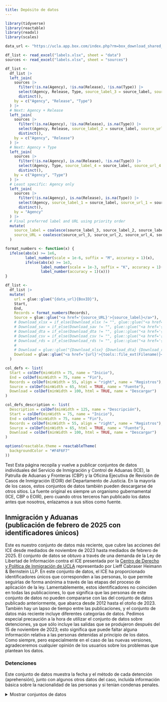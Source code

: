```yaml
---
title: Depósito de datos
---
```



```r
library(tidyverse)
library(reactable)
library(readxl)
library(scales)

data_url <- "https://ucla.app.box.com/index.php?rm=box_download_shared_file&shared_name=9d8qnnduhus4bd5mwqt7l95kz34fic2v&file_id=f_"

df_list <- read_excel("labels.xlsx", sheet = "data") 
sources <- read_excel("labels.xlsx", sheet = "sources") 

df_list <- 
  df_list |> 
  left_join(
    sources |> 
      filter(!is.na(Agency), !is.na(Release), !is.na(Type)) |> 
      select(Agency, Release, Type, source_label_3 = source_label, source_url_3 = source_URL) |> 
      distinct(),
    by = c("Agency", "Release", "Type")
  ) |>
  # Next: Agency + Release
  left_join(
    sources |> 
      filter(!is.na(Agency), !is.na(Release), is.na(Type)) |> 
      select(Agency, Release, source_label_2 = source_label, source_url_2 = source_URL) |> 
      distinct(),
    by = c("Agency", "Release")
  ) |>
  # Next: Agency + Type
  left_join(
    sources |> 
      filter(!is.na(Agency), is.na(Release), !is.na(Type)) |> 
      select(Agency, Type, source_label_4 = source_label, source_url_4 = source_URL) |> 
      distinct(),
    by = c("Agency", "Type")
  ) |>
  # Least specific: Agency only
  left_join(
    sources |> 
      filter(!is.na(Agency), is.na(Release), is.na(Type)) |> 
      select(Agency, source_label_1 = source_label, source_url_1 = source_URL) |> 
      distinct(),
    by = "Agency"
  ) |>
  # Final preferred label and URL using priority order
  mutate(
    source_label = coalesce(source_label_3, source_label_2, source_label_4, source_label_1),
    source_URL = coalesce(source_url_3, source_url_2, source_url_4, source_url_1)
  )

format_numbers <- function(x) {
  ifelse(abs(x) >= 1e6,
         label_number(scale = 1e-6, suffix = "M", accuracy = 1)(x),
         ifelse(abs(x) >= 1e3,
                label_number(scale = 1e-3, suffix = "K", accuracy = 1)(x),
                label_number(accuracy = 1)(x)))
}

df_list <-
  df_list |> 
  mutate(
    url = glue::glue("{data_url}{BoxID}"),
    Start,
    End,
    Records = format_numbers(Records),
    Source = glue::glue("<a href='{source_URL}'>{source_label}</a>"),
    # Download_xlsx = if_else(Download_xlsx != "", glue::glue("<a href='{data_url}/{Download_xlsx}'><img src='img/excel.svg' width = 25 height = 25 alt = 'Excel'></a>"), ""),
    # Download_sav = if_else(Download_sav != "", glue::glue("<a href='{data_url}/{Download_sav}'><img src='img/spss.svg' width = 25 height = 25 alt = 'Excel'></a>"), ""),
    # Download_dta = if_else(Download_dta != "", glue::glue("<a href='{data_url}/{Download_dta}'><img src='img/stata.svg' width = 25 height = 25 alt = 'Excel'></a>"), ""),
    # Download_csv = if_else(Download_csv != "", glue::glue("<a href='{data_url}/{Download_csv}'><img src='img/csv.svg' width = 25 height = 25 alt = 'CSV'></a>"), ""),
    # Download_rds = if_else(Download_rds != "", glue::glue("<a href='{data_url}/{Download_rds}'><img src='img/r.svg' width = 25 height = 25 alt = 'R'></a>"), ""),
    # 
    # Download = glue::glue("{Download_xlsx} {Download_dta} {Download_rds} {Download_csv} {Download_sav}", .na = "")
    Download = glue::glue("<a href='{url}'>{tools::file_ext(Filename)}</a> ({Filesize})")
  ) 

col_defs <- list(
  Start = colDef(minWidth = 75, name = "Inicio"), 
  End = colDef(minWidth = 75, name = "Fin"), 
  Records = colDef(minWidth = 55, align = "right", name = "Registros"), 
  Source = colDef(minWidth = 65, html = TRUE, name = "Fuente"), 
  Download = colDef(minWidth = 100, html = TRUE, name = "Descargar")
)

col_defs_description <- list(
  Description = colDef(minWidth = 125, name = "Descripción"),
  Start = colDef(minWidth = 75, name = "Inicio"), 
  End = colDef(minWidth = 75, name = "Fin"), 
  Records = colDef(minWidth = 55, align = "right", name = "Registros"), 
  Source = colDef(minWidth = 65, html = TRUE, name = "Fuente"), 
  Download = colDef(minWidth = 100, html = TRUE, name = "Descargar")
)

options(reactable.theme = reactableTheme(
  backgroundColor = "#F4F6F7"
))
```

Test Esta página recopila y vuelve a publicar conjuntos de datos individuales del Servicio de Inmigración y Control de Aduanas (ICE), la Patrulla de Aduanas y Fronteras (CBP) y la Oficina Ejecutiva de Revisión de Casos de Inmigración (EOIR) del Departamento de Justicia. En la mayoría de los casos, estos conjuntos de datos también pueden descargarse de otros sitios. La fuente original es siempre un organismo gubernamental (ICE, CBP o EOIR), pero cuando otros terceros han publicado los datos antes que nosotros, enlazamos a sus sitios como fuente.

## Inmigración y Aduanas<br>(publicación de febrero de 2025 con identificadores únicos)

Este es nuestro conjunto de datos más reciente, que cubre las acciones del ICE desde mediados de noviembre de 2023 hasta mediados de febrero de 2025. El conjunto de datos se obtuvo a través de una demanda de la Ley de Libertad de Información contra el ICE presentada por la [Centro de Derecho y Política de Inmigración de UCLA](https://law.ucla.edu/academics/centers/center-immigration-law-and-policy) representado por Lieff Cabraser Heimann \& Bernstein LLP. En este conjunto de datos, el ICE ha proporcionado identificadores únicos que corresponden a las personas, lo que permite seguirlas de forma anónima a través de las etapas del proceso de aplicación de la ley. Lamentablemente, estos identificadores no coinciden en todas las publicaciones, lo que significa que las personas de este conjunto de datos no pueden compararse con las del conjunto de datos publicado anteriormente, que abarca desde 2012 hasta el otoño de 2023. También hay un lapso de tiempo entre las publicaciones, y el conjunto de datos más reciente incluye diferentes categorías de datos. Pedimos especial precaución a la hora de utilizar el conjunto de datos sobre detenciones, ya que sólo incluye las salidas que se produjeron después del 15 de noviembre de 2023; esto significa que puede faltar alguna información relativa a las personas detenidas al principio de los datos. Como siempre, pero especialmente en el caso de las nuevas versiones, agradeceremos cualquier opinión de los usuarios sobre los problemas que plantean los datos.

### Detenciones

Este conjunto de datos muestra la fecha y el método de cada detención (aprehensión), junto con algunos otros datos del caso, incluida información básica sobre la nacionalidad de las personas y si tenían condenas penales.

<details>
<summary>Mostrar conjuntos de datos</summary>

```r
df_list |> 
  # filter to just get the detainers by type
  filter(Agency == "ICE", Type == "arrests", Release == "032025") |> 
  arrange(start_date) |>
  transmute(Start, End, Records, Source, Download) |> 
  reactable::reactable(columns = col_defs, pagination = FALSE)
```

</detalles>

### Detenciones

Las órdenes de retención son solicitudes que el ICE dirige a las prisiones y cárceles para que retengan a personas para su traslado a la custodia de inmigración y/o para que notifiquen al ICE sus fechas de puesta en libertad. Este conjunto de datos registra cada solicitud de retención.

<details>
<summary>Mostrar conjuntos de datos</summary>

```r
df_list |> 
  # filter to just get the detainers by type
  filter(Agency == "ICE", Type == "detainers", Release == "032025") |> 
  arrange(start_date) |>
  transmute(Start, End, Records, Source, Download) |> 
  reactable::reactable(columns = col_defs, pagination = FALSE)
```

</detalles>

### Detenciones

Este conjunto de datos incluye una fila por cada entrada/salida de detención. Obsérvese que una única estancia en detención -definida por una fecha de entrada y salida de detención- puede incluir varias filas porque el ICE transfiere con frecuencia a personas entre centros de detención. Pedimos especial precaución al utilizar este conjunto de datos porque sólo incluye las salidas que se produjeron después del 15 de noviembre de 2023; esto significa que puede faltar alguna información relativa a las personas detenidas al principio de los datos.

<details>
<summary>Mostrar conjuntos de datos</summary>

```r
df_list |> 
  # filter to just get the detainers by type
  filter(Agency == "ICE", Type == "detentions", Release == "032025") |> 
  arrange(start_date) |>
  transmute(Start, End, Records, Source, Download) |> 
  reactable::reactable(columns = col_defs, pagination = FALSE)
```

</detalles>

### Encuentros

Este conjunto de datos registra cada encuentro que un agente del ICE ha tenido con una persona, independientemente de que dicho encuentro haya desembocado o no en una detención.

<details>
<summary>Mostrar conjuntos de datos</summary>

```r
df_list |> 
  # filter to just get the detainers by type
  filter(Agency == "ICE", Type == "encounters", Release == "032025") |> 
  arrange(start_date) |>
  transmute(Start, End, Records, Source, Download) |> 
  reactable::reactable(columns = col_defs, pagination = FALSE)
```

</detalles>

## Servicio de Inmigración y Control de Aduanas<br>(2012-2023 con identificadores únicos)

El ICE recopila datos sobre cada persona que encuentra, arresta, detiene y deporta. Esta sección incluye los conjuntos de datos para los que el ICE ha proporcionado identificadores únicos que corresponden a las personas, lo que permite seguirlas de forma anónima a través de las etapas del proceso de aplicación de la ley.

### Arrestos

Este conjunto de datos muestra únicamente la fecha y el método de cada detención (aprehensión). Aunque el conjunto de datos es escaso, puede proporcionar información útil cuando se relaciona con los datos de detención y deportación.

<details>
<summary>Mostrar conjuntos de datos</summary>

```r
df_list |> 
  # filter to just get the detainers by type
  filter(Agency == "ICE", Type == "arrests", Release == "2023_ICFO_42034") |> 
  arrange(start_date) |>
  transmute(Start, End, Records, Source, Download) |> 
  reactable::reactable(columns = col_defs, pagination = FALSE)
```

</detalles>

### Evaluaciones de clasificación de riesgos

Este conjunto de datos muestra información sobre cada evaluación de clasificación de riesgos (RCA), el procedimiento utilizado por el ICE para determinar la peligrosidad y el riesgo de fuga. Obsérvese que la herramienta RCA se utiliza tanto para ayudar a los funcionarios del ICE a decidir si detienen o ponen en libertad a una persona como para determinar los niveles de riesgo para la detención (véanse las `rca_decision_type` campo).

<details>
<summary>Mostrar conjuntos de datos</summary>

```r
df_list |> 
  # filter to just get the detainers by type
  filter(Agency == "ICE", Type == "rca", Release == "2023_ICFO_42034") |> 
  arrange(start_date) |>
  transmute(Start, End, Records, Source, Download) |> 
  reactable::reactable(columns = col_defs, pagination = FALSE)
```

</detalles>

### Detenciones

Este conjunto de datos incluye una fila por cada entrada/salida de detención. Obsérvese que una única estancia en detención -definida por una fecha de entrada y salida- puede incluir varias filas porque el ICE traslada con frecuencia a personas entre centros de detención.

<details>
<summary>Mostrar conjuntos de datos</summary>

```r
df_list |> 
  # filter to just get the detainers by type
  filter(Agency == "ICE", Type == "detentions", Release == "2023_ICFO_42034") |> 
  arrange(start_date) |>
  transmute(Start, End, Records, Source, Download) |> 
  reactable::reactable(columns = col_defs, pagination = FALSE)
```

</detalles>

### Expulsiones (deportaciones)

Este conjunto de datos incluye una fila por cada expulsión (deportación) realizada por el ICE. Obsérvese que las personas pueden ser devueltas o expulsadas por el CBP en la frontera sin aparecer en este conjunto de datos.

<details>
<summary>Mostrar conjuntos de datos</summary>

```r
df_list |> 
  # filter to just get the detainers by type
  filter(Agency == "ICE", Type == "removals", Release == "2023_ICFO_42034") |> 
  arrange(start_date) |>
  transmute(Start, End, Records, Source, Download) |> 
  reactable::reactable(columns = col_defs, pagination = FALSE)
```

</detalles>

## Servicio de Inmigración y Control de Aduanas<br>(pre-2025 sin identificadores únicos)

Esta sección incluye otros conjuntos de datos del ICE no vinculados. Muchos de ellos se solapan con los datos enlazados que pueden descargarse más arriba.

### Detenciones

Estos conjuntos de datos incluyen detalles sobre detenciones (aprehensiones). Hay muchos más campos en estos datos que en el conjunto de datos anterior sobre detenciones, pero estos datos no incluyen el identificador vinculado, por lo que sólo pueden utilizarse por sí solos.

<details>
<summary>Mostrar conjuntos de datos</summary>

```r
df_list |> 
  # filter to just get the detainers by type
  filter(Agency == "ICE", Type == "arrests", Release == "uwchr") |> 
  arrange(start_date) |>
  transmute(Start, End, Records, Source, Download) |> 
  reactable::reactable(columns = col_defs, pagination = FALSE)
```

</detalles>

### Detenciones

Las órdenes de retención son solicitudes que el ICE dirige a las prisiones y cárceles para que retengan a personas para su traslado a la custodia de inmigración y/o para que notifiquen al ICE sus fechas de puesta en libertad. Este conjunto de datos registra cada solicitud de retención y su resultado. Para algunos años hay dos versiones de los datos, una que tiene muchos campos y otra que tiene pocos campos pero incluye la ciudad y el estado del centro de detención, que faltan en los datos ampliados. 

<details>
<summary>Mostrar conjuntos de datos</summary>

```r
df_list |> 
  # filter to just get the detainers by type
  filter(Agency == "ICE", Type == "detainers", Release == "npr") |> 
  arrange(Description, Start) |>
  transmute(Description, Start, End, Records, Source, Download) |> 
  reactable::reactable(columns = col_defs_description, pagination = FALSE)
```

</detalles>

### Centros de detención

Este archivo incluye información (no actualizada) sobre los centros de detención del ICE.

<details>
<summary>Mostrar conjuntos de datos</summary>

```r
col_defs_facilities <- list(
  Date = colDef(minWidth = 75, name = "Fecha"), 
  # Records = colDef(minWidth = 55, align = "right", name = "Registros"), 
  Source = colDef(minWidth = 65, html = TRUE, "Fuente"),
  Download = colDef(minWidth = 100, html = TRUE, name = "Descargar")
)

df_list |> 
  # filter to just get the detainers by type
  filter(Agency == "ICE", Type == "facilities", Release == "nijc") |> 
  arrange(start_date) |>
  transmute(Date = Start, Records, Source, Download) |> 
  reactable::reactable(columns = col_defs_facilities, pagination = FALSE)
```

</detalles>

### Encuentros

Este conjunto de datos registra cada encuentro que un agente del ICE tuvo con una persona, independientemente de que dicho encuentro desembocara o no en una detención.

<details>
<summary>Mostrar conjuntos de datos</summary>

```r
df_list |> 
  # filter to just get the detainers by type
  filter(Agency == "ICE", Type == "encounters", Release == "uwchr") |> 
  arrange(start_date) |>
  transmute(Start, End, Records, Source, Download) |> 
  reactable::reactable(columns = col_defs, pagination = FALSE)
```

</detalles>

### Vuelos

Datos sobre vuelos chárter operados por el ICE y manifiestos de pasajeros del sistema ARTS del Servicio de Inmigración y Control de Aduanas.

<details>
<summary>Mostrar conjuntos de datos</summary>

```r
df_list |> 
  # filter to just get the detainers by type
  filter(Agency == "ICE", Type == "arts", Release == "uwchr") |> 
  arrange(start_date) |>
  transmute(Description, Start, End, Records, Source, Download) |> 
  reactable::reactable(columns = col_defs_description, pagination = FALSE)
```

</detalles>

### Bajas

Este conjunto de datos incluye una fila por cada expulsión (deportación) realizada por el ICE. Obsérvese que las personas pueden ser devueltas o expulsadas por el CBP en la frontera sin aparecer en este conjunto de datos. Estos datos tienen campos más limitados que los datos vinculados anteriores.

<details>
<summary>Mostrar conjuntos de datos</summary>

```r
df_list |> 
  filter(Agency == "ICE", Type == "removals", Release == "uwchr") |> 
  arrange(start_date) |>
  transmute(Start, End, Records, Source, Download) |> 
  reactable::reactable(columns = col_defs, pagination = FALSE)
```

</detalles>

<!-- #### Expulsiones (deportaciones) -->

<!-- Esta tabla es muy similar a la tabla de expulsiones anterior, pero carece de identificadores únicos para los individuos. Por otra parte, abarca un periodo de tiempo mucho más largo, a partir de 2003. -->

<!-- <details> -->

<!-- <summary>Mostrar conjuntos de datos</summary> -->

<!-- </detalles> -->

<!-- ### Otros -->

<!-- - Datos de arresto, evaluación de clasificación de riesgo, detención y deportación del ICE vinculados por identificadores únicos anonimizados. -->

<!-- <!-- - Descarga de trozos (¿de forma enlazable o no?) --> 

<!-- - Datos históricos de detenciones del ICE -->

<!-- - Datos históricos de deportaciones del ICE -->

<!-- - Datos históricos de detenciones de ICE -->

<!-- - ¿Datos históricos de encuentros con ICE? -->

<!-- - Metadatos y documentación de ICE -->

<!-- - Datos de los centros de detención -->

<!-- - Enlace a datos estadísticos descriptivos de centros de detención públicos -->

<!-- - Enlace a nuestra propia guía de uso de los datos del ICE -->

<!-- - ¿Diccionario de datos AIC? -->

<!-- - ¿Declaración post-redactada? -->

## Aduanas y Protección de Fronteras

La CBP recopila datos a nivel individual sobre cada persona que detiene o expulsa en la frontera, así como sobre cada persona que llega a un puerto de entrada y que considera inadmisible (con mayor frecuencia, solicitantes de asilo). Los datos de las detenciones en la frontera son recogidos por la Patrulla Fronteriza; los datos de las llegadas inadmisibles son recogidos por la Oficina de Operaciones sobre el Terreno. El CBP mantiene un detallado [biblioteca FOIA](https://www.cbp.gov/newsroom/accountability-and-transparency/foia-reading-room) con estos y otros conjuntos de datos.

### Detenciones en la frontera

Este conjunto de datos incluye todas las aprehensiones en la frontera. Antes de 2020, todas las detenciones en la frontera eran aprehensiones, por lo que estos archivos incluyen todas las detenciones de esos años. Con el inicio del programa de expulsiones pandémicas del Título 42, algunas detenciones en la frontera dieron lugar a expulsiones, que el CBP no clasifica como aprehensiones.

<details>
<summary>Mostrar conjuntos de datos</summary>

```r
df_list |> 
  # filter to just get the detainers by type
  filter(Agency == "CBP", Type == "apprehensions") |> 
  arrange(start_date) |>
  transmute(Start, End, Records, Source, Download) |> 
  reactable::reactable(columns = col_defs, pagination = FALSE)
```

</detalles>

### Personas consideradas inadmisibles en los puertos de entrada

Este conjunto de datos incluye registros de cada persona que el CBP consideró inadmisible en un puerto de entrada. Se trata principalmente de solicitantes de asilo.

<details>
<summary>Mostrar conjuntos de datos</summary>

```r
df_list |> 
  # filter to just get the detainers by type
  filter(Agency == "CBP", Type == "ofo") |> 
  arrange(start_date) |>
  transmute(Start, End, Records, Source, Download) |> 
  reactable::reactable(columns = col_defs, pagination = FALSE)
```

</detalles>

### Expulsiones en virtud del Título 42

Este conjunto de datos incluye las expulsiones del Título 42: las detenciones en frontera que el CBP no clasifica como aprehensiones.

<details>
<summary>Mostrar conjuntos de datos</summary>

```r
df_list |> 
  # filter to just get the detainers by type
  filter(Agency == "CBP", Type == "t42") |> 
  arrange(start_date) |>
  transmute(Start, End, Records, Source, Download) |> 
  reactable::reactable(columns = col_defs, pagination = FALSE)
```

</detalles>

### Encuentros

Este conjunto de datos incluye todas las detenciones fronterizas, tanto las aprehensiones como las expulsiones en virtud del Título 42. Nótese, sin embargo, que actualmente sólo existe para un período relativamente corto.

<details>
<summary>Mostrar conjuntos de datos</summary>

```r
df_list |> 
  # filter to just get the detainers by type
  filter(Agency == "CBP", Type == "encounters") |> 
  arrange(start_date) |>
  transmute(Start, End, Records, Source, Download) |> 
  reactable::reactable(columns = col_defs, pagination = FALSE)
```

</detalles>

### Aprehensiones anuales con lugar de origen

Este conjunto de datos incluye la ciudad y el estado de origen de cada persona, pero carece de fechas precisas para cada aprehensión (sólo muestra el año fiscal), lo que limita su uso. Los nombres de los ficheros sugieren que sólo contienen aprehensiones familiares, pero en realidad contienen todas las aprehensiones.

<details>
<summary>Mostrar conjuntos de datos</summary>

```r
df_list |> 
  # filter to just get the detainers by type
  filter(Agency == "CBP", Type == "fmua") |> 
  arrange(start_date) |>
  transmute(Start, End, Records, Source, Download) |> 
  reactable::reactable(columns = col_defs, pagination = FALSE)
```

</detalles>

## Oficina Ejecutiva para la Revisión de la Inmigración<br>(Tribunales de Inmigración)

La Oficina Ejecutiva de Revisión de Casos de Inmigración del Departamento de Justicia recopila información sobre cada caso de los tribunales de inmigración, incluida información sobre la programación, el tipo de caso, los cargos de inmigración, las solicitudes de amparo y las apelaciones. Los conjuntos de datos incluyen registros desde la década de 1970 hasta el año pasado, aunque la mayoría son mucho más recientes. La agencia publica mensualmente un conjunto de datos actualizados en su [Biblioteca FOIA](https://www.justice.gov/eoir/foia-library-0) a raíz de una solicitud de FOIA presentada originalmente por [TRAC](https://tracreports.org).

<details>
<summary>Mostrar conjuntos de datos</summary>

```r
col_defs_description <- list(
  Description = colDef(minWidth = 125, name = "Descripción"),
  `Release date` = colDef(minWidth = 75, name = "Fecha de publicación"),
  Records = colDef(minWidth = 55, align = "right", name = "Registros"), 
  Source = colDef(minWidth = 75, html = TRUE, name = "Fuente"), 
  Download = colDef(minWidth = 100, html = TRUE, name = "Descargar")
)

df_list |> 
  # filter to just get the detainers by type
  filter(Agency == "EOIR" & Type == "courts" & !str_detect(tolower(Filename), "tbllookup")) |> 
  # only show latest release
  filter(end_date == max(end_date)) |> 
  arrange(start_date) |>
  transmute(Description, `Release date` = End, Records, Source, Download) |> 
  reactable::reactable(columns = col_defs_description, pagination = FALSE)
```

</detalles>

<details>
<summary>Mostrar tablas de búsqueda (libros de códigos)</summary>

```r
df_list |> 
  # filter to just get the detainers by type
  filter(Agency == "EOIR" & Type == "courts" &  str_detect(tolower(Filename), "tbllookup")) |> 
  # only show latest release
  filter(end_date == max(end_date)) |> 
  arrange(start_date) |>
  transmute(Description, `Release date` = End, Records, Source, Download) |> 
  reactable::reactable(columns = col_defs_description, pagination = FALSE)
```

</detalles>

<!-- ¿USCIS? -->


